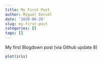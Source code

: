 ```yaml
---
title: My First Post
author: Miguel Eersel
date: '2020-06-20'
slug: my-first-post
categories: []
tags: []
---
```


My first Blogdown post (via Github update 8)


```r

plot(iris)

```

